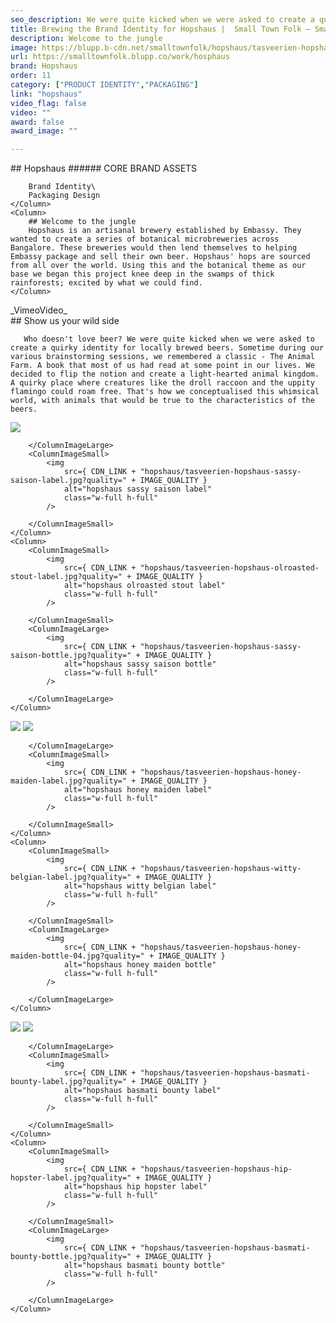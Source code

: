 ```yaml
---
seo_description: We were quite kicked when we were asked to create a quirky identity for locally brewed beers. We decided to flip the notion and create a light-hearted animal kingdom.
title: Brewing the Brand Identity for Hopshaus |  Small Town Folk — Small Town Folk
description: Welcome to the jungle
image: https://blupp.b-cdn.net/smalltownfolk/hopshaus/tasveerien-hopshaus-cover.jpg?quality=80
url: https://smalltownfolk.blupp.co/work/hosphaus
brand: Hopshaus
order: 11
category: ["PRODUCT IDENTITY","PACKAGING"]
link: "hopshaus"
video_flag: false
video: ""
award: false
award_image: ""

---
```


<Column2>
    <Column>
        ## Hopshaus
        ###### CORE BRAND ASSETS

        Brand Identity\
        Packaging Design
    </Column>
    <Column>
        ## Welcome to the jungle
        Hopshaus is an artisanal brewery established by Embassy. They wanted to create a series of botanical microbreweries across Bangalore. These breweries would then lend themselves to helping Embassy package and sell their own beer. Hopshaus' hops are sourced from all over the world. Using this and the botanical theme as our base we began this project knee deep in the swamps of thick rainforests; excited by what we could find.
    </Column>
</Column2>

<Column>
    <div class="bg-zinc-200 h-96 flex justify-center items-center">_VimeoVideo_</div>
</Column>

<Column>
        ## Show us your wild side

       Who doesn't love beer? We were quite kicked when we were asked to create a quirky identity for locally brewed beers. Sometime during our various brainstorming sessions, we remembered a classic - The Animal Farm. A book that most of us had read at some point in our lives. We decided to flip the notion and create a light-hearted animal kingdom. A quirky place where creatures like the droll raccoon and the uppity flamingo could roam free. That's how we conceptualised this whimsical world, with animals that would be true to the characteristics of the beers.
</Column>

<Column2>
    <Column>
        <ColumnImageLarge>
            <img
                src={ CDN_LINK + "hopshaus/tasveerien-hopshaus-olroasted-stout-bottle.jpg?quality=" + IMAGE_QUALITY }
                alt="hopshaus olroasted stout bottle"
                class="w-full h-full"
            />

        </ColumnImageLarge>
        <ColumnImageSmall>
            <img
                src={ CDN_LINK + "hopshaus/tasveerien-hopshaus-sassy-saison-label.jpg?quality=" + IMAGE_QUALITY }
                alt="hopshaus sassy saison label"
                class="w-full h-full"
            />

        </ColumnImageSmall>
    </Column>
    <Column>
        <ColumnImageSmall>
            <img
                src={ CDN_LINK + "hopshaus/tasveerien-hopshaus-olroasted-stout-label.jpg?quality=" + IMAGE_QUALITY }
                alt="hopshaus olroasted stout label"
                class="w-full h-full"
            />

        </ColumnImageSmall>
        <ColumnImageLarge>
            <img
                src={ CDN_LINK + "hopshaus/tasveerien-hopshaus-sassy-saison-bottle.jpg?quality=" + IMAGE_QUALITY }
                alt="hopshaus sassy saison bottle"
                class="w-full h-full"
            />

        </ColumnImageLarge>
    </Column>
</Column2>

<Column>
    <img
        src={ CDN_LINK + "hopshaus/tasveerien-hopshaus-coasters-desktop-02.jpg?quality=" + IMAGE_QUALITY }
        alt="hopshaus coasters"
        class="w-full h-full"
    />
</Column>

<Column2>
    <Column>
        <ColumnImageLarge>
            <img
                src={ CDN_LINK + "hopshaus/tasveerien-hopshaus-witty-belgian-bottle-05.jpg?quality=" + IMAGE_QUALITY }
                alt="hopshaus witty belgian bottle"
                class="w-full h-full"
            />

        </ColumnImageLarge>
        <ColumnImageSmall>
            <img
                src={ CDN_LINK + "hopshaus/tasveerien-hopshaus-honey-maiden-label.jpg?quality=" + IMAGE_QUALITY }
                alt="hopshaus honey maiden label"
                class="w-full h-full"
            />

        </ColumnImageSmall>
    </Column>
    <Column>
        <ColumnImageSmall>
            <img
                src={ CDN_LINK + "hopshaus/tasveerien-hopshaus-witty-belgian-label.jpg?quality=" + IMAGE_QUALITY }
                alt="hopshaus witty belgian label"
                class="w-full h-full"
            />

        </ColumnImageSmall>
        <ColumnImageLarge>
            <img
                src={ CDN_LINK + "hopshaus/tasveerien-hopshaus-honey-maiden-bottle-04.jpg?quality=" + IMAGE_QUALITY }
                alt="hopshaus honey maiden bottle"
                class="w-full h-full"
            />

        </ColumnImageLarge>
    </Column>
</Column2>

<Column>
    <img
        src={ CDN_LINK + "hopshaus/tasveerien-hopshaus-bottles-desktop-03.jpg?quality=" + IMAGE_QUALITY }
        alt="hopshaus bottles"
        class="w-full h-full"
    />
</Column>

<Column2>
    <Column>
        <ColumnImageLarge>
            <img
                src={ CDN_LINK + "hopshaus/tasveerien-hopshaus-hip-hopster-bottle.jpg?quality=" + IMAGE_QUALITY }
                alt="hopshaus hip hopster bottle"
                class="w-full h-full"
            />

        </ColumnImageLarge>
        <ColumnImageSmall>
            <img
                src={ CDN_LINK + "hopshaus/tasveerien-hopshaus-basmati-bounty-label.jpg?quality=" + IMAGE_QUALITY }
                alt="hopshaus basmati bounty label"
                class="w-full h-full"
            />

        </ColumnImageSmall>
    </Column>
    <Column>
        <ColumnImageSmall>
            <img
                src={ CDN_LINK + "hopshaus/tasveerien-hopshaus-hip-hopster-label.jpg?quality=" + IMAGE_QUALITY }
                alt="hopshaus hip hopster label"
                class="w-full h-full"
            />

        </ColumnImageSmall>
        <ColumnImageLarge>
            <img
                src={ CDN_LINK + "hopshaus/tasveerien-hopshaus-basmati-bounty-bottle.jpg?quality=" + IMAGE_QUALITY }
                alt="hopshaus basmati bounty bottle"
                class="w-full h-full"
            />

        </ColumnImageLarge>
    </Column>
</Column2>
